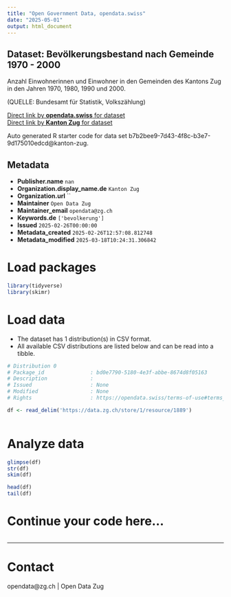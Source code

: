 ```yaml
---
title: "Open Government Data, opendata.swiss"
date: "2025-05-01"
output: html_document
---
```


## Dataset: Bevölkerungsbestand nach Gemeinde 1970 - 2000

Anzahl Einwohnerinnen und Einwohner in den Gemeinden des Kantons Zug in den Jahren 1970, 1980, 1990 und 2000.


(QUELLE: Bundesamt für Statistik, Volkszählung)

[Direct link by **opendata.swiss** for dataset](https://opendata.swiss/de/dataset/bevolkerungsbestand-nach-gemeinde-1970-2000)<br>
[Direct link by **Kanton Zug** for dataset]()

Auto generated R starter code for data set b7b2bee9-7d43-4f8c-b3e7-9d175010edcd@kanton-zug.

## Metadata

- **Publisher.name** `nan`
- **Organization.display_name.de** `Kanton Zug`
- **Organization.url** ``
- **Maintainer** `Open Data Zug`
- **Maintainer_email** `opendata@zg.ch`
- **Keywords.de** `['bevolkerung']`
- **Issued** `2025-02-26T00:00:00`
- **Metadata_created** `2025-02-26T12:57:08.812748`
- **Metadata_modified** `2025-03-18T10:24:31.306842`


# Load packages

```r

library(tidyverse)
library(skimr)

```

# Load data

-   The dataset has 1 distribution(s) in CSV format.
-   All available CSV distributions are listed below and can be read into a tibble.

```r

# Distribution 0
# Package_id               : bd0e7790-5180-4e3f-abbe-8674d8f05163
# Description              : 
# Issued                   : None
# Modified                 : None
# Rights                   : https://opendata.swiss/terms-of-use#terms_by

df <- read_delim('https://data.zg.ch/store/1/resource/1889')



```

# Analyze data

```r

glimpse(df)
str(df)
skim(df)

head(df)
tail(df)

```

# Continue your code here...

```r

```

------------------------------------------------------------------------

# Contact

opendata@zg.ch | Open Data Zug
